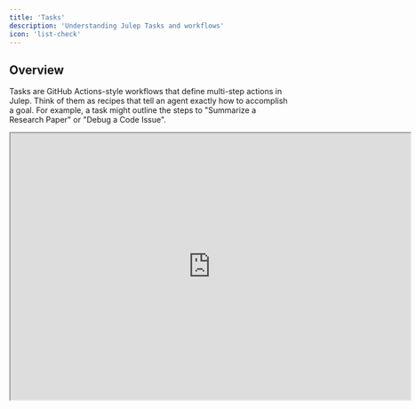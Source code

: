 ```yaml
---
title: 'Tasks'
description: 'Understanding Julep Tasks and workflows'
icon: 'list-check'
---
```


## Overview

Tasks are GitHub Actions-style workflows that define multi-step actions in Julep. Think of them as recipes that tell an agent exactly how to accomplish a goal. For example, a task might outline the steps to "Summarize a Research Paper" or "Debug a Code Issue".

<Frame>
  <iframe 
  src="https://www.loom.com/embed/c5cda67936254465aaff4548245b3e13?hideEmbedTopBar=true" 
  alt="Tasks in action" 
  width="720" 
  height="480"  
  allow="autoplay; encrypted-media" 
  allowfullscreen
  />
</Frame>

Here are some of the key features of tasks:

- Connect multiple AI operations seamlessly
- Make decisions based on intermediate results
- Run operations in parallel for efficiency
- Integrate with external tools and APIs
- Maintain state throughout execution

## Components

A task consists of several key components which can be broadly classified into:

### Input Schema

```yaml YAML
name: Summarize Document
description: Create a concise summary of any document
input_schema:
  type: object
  properties:
    document_text:
      type: string
      description: The text to summarize
```

### Tools

Tools are functions that can be used by an agent to perform tasks. Julep supports:

- [User-defined functions](/docs/concepts/tools#user-defined-functions)
- [System tools](/docs/concepts/tools#system-tools)
- [Integrations](/docs/concepts/tools#integration-tools)
- [API calls](/docs/concepts/tools#api-call-tools)

Learn more about tools [here](/docs/concepts/tools).

```yaml YAML
tools:
  - name: internet_search
    description: Performs an internet search using Brave
    type: integration
    integration:
      provider: brave
      method: search
      setup:
        api_key: <BRAVE_API_KEY>
```

### Sub-Workflows

A task can be made up of multiple sub-workflows. These sub-workflows can be named and can be used to break down complex tasks into smaller, more manageable pieces.

```yaml YAML
name: Summarize Document
description: Create a concise summary of any document

sample_sub_workflow:
  - prompt: |-
      $ f'Tell me a joke about {steps[0].input.topic}:'

main:
- workflow: sample_sub_workflow
  arguments:
    topic: AI
```

<Info>
  You can learn more about sub-workflows [here](/docs/advanced/types-of-task-steps#subworkflow-step).
</Info>

### Steps

<Note>
  We use tasks and workflows interchangeably. They are the same except Julep's branding reflects tasks.
</Note>

Below is a table of all the steps that can be used in a task.

| Name          | Description                                                                 |
|---------------|-----------------------------------------------------------------------------|
| [Tool Call](/docs/advanced/types-of-task-steps#tool-call-step) | Execute tools defined in the task |
| [Prompt](/docs/advanced/types-of-task-steps#prompt-step) | Send messages to the AI model |
| [Evaluate](/docs/advanced/types-of-task-steps#evaluate-step) | Perform calculations or data manipulation |
| [Wait for Input](/docs/advanced/types-of-task-steps#wait-for-input-step) | Pause workflow for user input |
| [Subworkflow](/docs/advanced/types-of-task-steps#subworkflow-step) | Execute a subworkflow |
| [Set](/docs/advanced/types-of-task-steps#set-step) | Store values for later use |
| [Get](/docs/advanced/types-of-task-steps#get-step) | Retrieve values from storage |
| [Foreach](/docs/advanced/types-of-task-steps#foreach-step) | Iterate over a collection |
| [Map-reduce](/docs/advanced/types-of-task-steps#map-reduce-step) | Process collections in parallel |
| [Switch](/docs/advanced/types-of-task-steps#switch-step) | Multiple condition handling |
| [If-else](/docs/advanced/types-of-task-steps#if-else-step) | Conditional execution |
| [Sleep](/docs/advanced/types-of-task-steps#sleep-step) | Pause execution |
| [Return](/docs/advanced/types-of-task-steps#return-step) | Return values from workflow |
| [Yield](/docs/advanced/types-of-task-steps#yield-step) | Execute subworkflows |
| [Log](/docs/advanced/types-of-task-steps#log-step) | Log messages or specific values |
| [Error](/docs/advanced/types-of-task-steps#error-step) | Handle errors by specifying an error message |

> You can learn more about workflow steps as to how they work in the [Workflow Steps](/docs/advanced/types-of-task-steps) section.

### Context Variables

Tasks have access to three types of context:

#### Input Variables
Access input parameters:
```yaml YAML
- prompt: $ f'Hello {steps[0].input.user_name}'
```

#### Step Results
Use outputs from previous steps:
```yaml YAML
- evaluate: $ len(_.search_results)
- if: $ _.count > 0
```
<Accordion title="How to access the input and output of a step">

In any step, you can access the input and output of a step using the `steps[index].output` or `steps[index].input` variable. For example:

```yaml
- evaluate:
    topic: $ steps[0].input.topic
```

```yaml
- evaluate:
    topic: $ steps[0].output.topic
```

In Julep, the steps are indexed from 0. So the first step is `steps[0]` and the second step is `steps[1]` and so on.
Furthermore the first step input is nothing but the task input and the last step output is nothing but the output of the task.
</Accordion>

<Note>
To learn more about how to use the `$` variable and new syntax, please refer to the [New Syntax](/docs/advanced/new-syntax) section.
</Note>

#### Environment Context
Access agent and session data:
```yaml YAML
- prompt: $ f'Agent {agent.name} is helping you'
```

<Info>
  Input schemas help catch errors early by validating all inputs before execution starts.
</Info>

Here's how these components work together:

```yaml YAML
name: Process Customer Feedback
description: Analyze and categorize customer feedback
input_schema:
  type: object
  required: ["feedback_text"]
  properties:
    feedback_text:
      type: string
    sentiment_analysis:
      type: boolean
      default: true

tools:
  - name: categorize
    integration:
      provider: classification
      method: categorize

main:
  - prompt: Analyze customer sentiment
  - tool: categorize
    arguments:
      text: $ steps[0].input.feedback_text
```

> Learn more about tools [here](/docs/concepts/tools).

### Metadata

Metadata is a key-value pair that can be used to categorize and filter tasks.

## How to Use Tasks ?

### Creating a Task

Here's a simple task that summarizes a document and checks if the summary is too long. We first define the task in a YAML file and then create it using the Julep SDK.

<CodeGroup>

```yaml YAML
name: Summarize Document
description: Create a concise summary of any document
input_schema:
  type: object
  properties:
    document_text:
      type: string
      description: The text to summarize

main:
  - prompt: |-
        $ f'''Analyze the following text and create a summary:
        {steps[0].input.document_text}'''
    unwrap: true
  - evaluate:
      too_long: $ len(_) > 500
  - if: $ _.too_long
    then:
      prompt: |-
        $ f'''Make the summary more concise:
        {steps[0].output}'''
    else: 
      evaluate:
        content: $ steps[0].output
```

```python Python
# Create a task
import yaml
task_yaml = """
// ... task yaml here ...
"""
task_def = yaml.safe_load(task_yaml)
task = client.tasks.create(
    agent_id="agent_id",
    **task_def
)
```

```javascript Node.js
// Create a task
const taskYaml = `
// ... task yaml here ...
`
async function createTask(agentId) {
  const task = await client.tasks.create(agentId, yaml.parse(taskYaml));
  return task;
}
```
</CodeGroup>

<Tip>
    Check out the API reference [here](/api-reference/tasks) or SDK reference (Python [here](/sdks/python/reference#tasks) or JavaScript [here](/sdks/nodejs/reference#tasks) for more details on different operations you can perform on tasks.
</Tip>


### Executing a Task

Here's how to execute a task:

<CodeGroup>
```python Python
# Execute a task
execution = client.executions.create(
    task_id=task.id,
    input={
        "document_text": "This is a sample document"
    }
)

# Monitor progress
while True:
    result = client.executions.get(execution.id)
    if result.status in ["succeeded", "failed"]:
        break
    time.sleep(1)
```

```javascript Node.js
// Execute a task
async function executeTask(taskId) {
  const execution = await client.executions.create(taskId, {
    input: { idea: "A cat who learns to fly" },
  });

  while (true) {
    const result = await client.executions.get(execution.id);
    console.log(result.status, result.output);

    if (result.status === "succeeded" || result.status === "failed") {
      // 📦 Once the execution is finished, retrieve the results
      if (result.status === "succeeded") {
        console.log(result.output);
      } else {
        throw new Error(result.error);
      }
      break;
    }

    await new Promise((resolve) => setTimeout(resolve, 1000));
  }
}
```
</CodeGroup>

<Tip>
    Check out the API reference [here](/api-reference/executions) or SDK reference (Python [here](/sdks/python/reference#executions) or JavaScript [here](/sdks/nodejs/reference#executions) for more details on different operations you can perform on tasks.
</Tip>

## Relationship to Other Concepts

This section will help you understand how tasks relate to other concepts in Julep.

### Agents

Julep agents can power tasks by providing memory, context, or tools. Tasks are multi-step workflows designed for complex, automated execution. Whenever you create a task, you can associate it with an agent if you want to leverage that agent's capabilities. Unlike sessions, tasks are not meant for real-time interaction; they run through a defined workflow to achieve a goal.

For example:

```python Python
import yaml

# Create an agent
agent = client.agents.create(
    name="Customer Support Agent",
    about="An agent that handles customer support requests",
    model="gpt-4o",
)

# Add a tool to the agent
client.agents.tools.create(
    agent_id=agent.id,
    name="send_email",
    **yaml.safe_load("""
    type: integration
    integration:
      provider: email
      method: send
      setup:
        host: "smtp.example.com"
        port: 587
        user: "your_username"
        password: "your_password"
    """),
)

# Create a task that inherits this tool
task = client.tasks.create(
    agent_id=agent.id,
    name="Handle Support Request",
    **yaml.safe_load("""
    main:
    - tool: send_email
      arguments:
        to: $ steps[0].input.customer_email
        from: "support@julep.ai"
        subject: $ steps[0].input.subject
        body: $ steps[0].input.body
    """)
)
```

### Tools

Task can leverage tools to perform complex operations. Tools can be defined in the task definition or can be associated with an agent. 
When you define a tool in the task definition, it is available to all steps in that task only. On the other hand, when you associate a tool with an agent, it is available to all the Tasks associated with that agent.

## Best Practices

<CardGroup cols={3}>
  <Card title="Keep Tasks Focused" icon="bullseye">
    <ul>
      <li>1. **Purpose**: Each task should have a single, clear purpose</li>
      <li>2. **Subtasks**: Break complex workflows into smaller subtasks</li>
    </ul>
  </Card>

  <Card title="Handle Errors Gracefully" icon="shield-check">
    <ul>
      <li>1. **Error Handling**: Use try/catch blocks for error-prone operations</li>
      <li>2. **Error Messages**: Provide helpful error messages</li>
      <li>3. **Fallback Options**: Include fallback options where appropriate</li>
    </ul>
  </Card>

  <Card title="Optimize Performance" icon="gauge">
    <ul>
      <li>1. **Parallel Execution**: Use parallel execution when steps are independent</li>
      <li>2. **Map-Reduce**: Use map-reduce to run steps in parallel</li>
    </ul>
  </Card>
</CardGroup>

## Next Steps

- [Workflow Steps](/docs/advanced/types-of-task-steps) - Learn about all available step types
- [Tools](/docs/concepts/tools) - Learn about tools and how to use them in tasks
- [Sessions](/docs/concepts/sessions) - Learn about sessions and how to use them in tasks